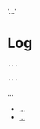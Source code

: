   '...'

# Log

<CodeGroup>

```bash {{ title: 'C++' }}
...
```

```bash {{ language: 'python' }}
...
```

</CodeGroup>

...

- [...](#)
- [...](/index)
